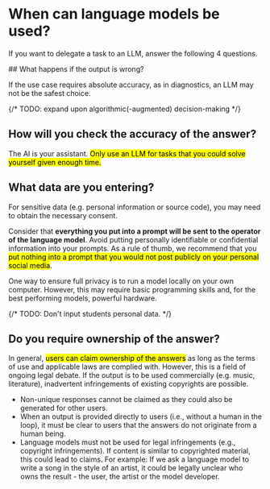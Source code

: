 
# When can language models be used?

If you want to delegate a task to an LLM, answer the following 4 questions.

<Steps>
## What happens if the output is wrong?
 
If the use case requires absolute accuracy, as in diagnostics, an LLM may not be the safest choice.

{/* TODO: expand upon algorithmic(-augmented) decision-making */}

## How will you check the accuracy of the answer?

The AI is your assistant. <mark>Only use an LLM for tasks that you could solve yourself given enough time.</mark>

## What data are you entering?

For sensitive data (e.g. personal information or source code), you may need to obtain the necessary consent.

Consider that **everything you put into a prompt will be sent to the operator of the language model**. Avoid putting personally identifiable or confidential information into your prompts. As a rule of thumb, we recommend that you <mark>put nothing into a prompt that you would not post publicly on your personal social media</mark>.

One way to ensure full privacy is to run a model locally on your own computer. However, this may require basic programming skills and, for the best performing models, powerful hardware.

{/* TODO: Don't input students personal data. */}

## Do you require ownership of the answer?

In general, <mark>users can claim ownership of the answers</mark> as long as the terms of use and applicable laws are complied with. However, this is a field of ongoing legal debate. If the output is to be used commercially (e.g. music, literature), inadvertent infringements of existing copyrights are possible. 

- Non-unique responses cannot be claimed as they could also be generated for other users.
- When an output is provided directly to users (i.e., without a human in the loop), it must be clear to users that the answers do not originate from a human being.
- Language models must not be used for legal infringements (e.g., copyright infringements). If content is similar to copyrighted material, this could lead to claims. For example: If we ask a language model to write a song in the style of an artist, it could be legally unclear who owns the result - the user, the artist or the model developer. 
</Steps>



